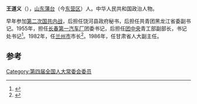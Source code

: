 '''王道义'''（{{bd|1925年||}}），[[山东|山东]][[蒲台|蒲台]]（今[[东营区|东营区]]）人。中华人民共和国政治人物。

早年参加[[第二次国共内战|第二次国共内战]]，后担任饶河县政府秘书，后担任共青团黑龙江省委副书记。1955年，担任[[长春第一汽车厂|长春第一汽车厂]]团委书记，后担任[[团中央|团中央]]青工部副部长，书记处书记<ref>{{cite news|title=历届团中央|url=http://www.gov.cn/test/2006-01/27/content_173796_2.htm|accessdate=2014-06-29|newspaper=中华人民共和国政府网|archive-date=2016-03-04|archive-url=https://web.archive.org/web/20160304102601/http://www.gov.cn/test/2006-01/27/content_173796_2.htm|dead-url=no}}</ref>。1982年，任[[兰州市|兰州市]]市长<ref>{{cite news|title=今朝更好看装点此关山 ——读王道义《忆走过的路》|url=http://rb.lzbs.com.cn/html/2013-08/08/content_474165.htm|accessdate=2014-06-29|newspaper=兰州日报|archive-url=https://web.archive.org/web/20150608162009/http://rb.lzbs.com.cn/html/2013-08/08/content_474165.htm|archive-date=2015-06-08|dead-url=yes}}</ref>。1986年，任甘肃省人大副主任。

==参考==
{{reflist}}
{{中国政治人物小作品}}
{{团中央书记处书记}}
[[Category:第四届全国人大常委会委员|Category:第四届全国人大常委会委员]]